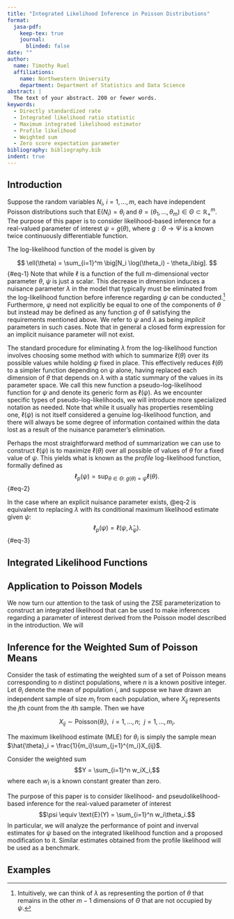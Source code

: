 ```yaml
---
title: "Integrated Likelihood Inference in Poisson Distributions"
format:
  jasa-pdf:
    keep-tex: true
    journal:
      blinded: false
date: ""
author: 
  name: Timothy Ruel
  affiliations: 
    name: Northwestern University
    department: Department of Statistics and Data Science
abstract: |
  The text of your abstract. 200 or fewer words.
keywords:
  - Directly standardized rate
  - Integrated likelihood ratio statistic
  - Maximum integrated likelihood estimator
  - Profile likelihood
  - Weighted sum
  - Zero score expectation parameter
bibliography: bibliography.bib
indent: true
---
```


## Introduction {#sec-intro}

Suppose the random variables $N_i$, $i = 1, ..., m,$ each have independent Poisson distributions such that $\text{E}(N_i) = \theta_i$ and $\theta = (\theta_1, ..., \theta_m) \in \Theta \subset \mathbb{R}^m_+$. The purpose of this paper is to consider likelihood-based inference for a real-valued parameter of interest $\psi = g(\theta)$, where $g: \Theta \to \Psi$ is a known twice continuously differentiable function.

The log-likelihood function of the model is given by 

$$
\ell(\theta) = \sum_{i=1}^m \big[N_i \log(\theta_i) - \theta_i\big].
$${#eq-1}
Note that while $\ell$ is a function of the full $m$-dimensional vector parameter $\theta$, $\psi$ is just a scalar. This decrease in dimension induces a nuisance parameter $\lambda$ in the model that typically must be eliminated from the log-likelihood function before inference regarding $\psi$ can be conducted.^[Intuitively, we can think of $\lambda$ as representing the portion of $\theta$ that remains in the other $m-1$ dimensions of $\Theta$ that are not occupied by $\psi$.] Furthermore, $\psi$ need not explicitly be equal to one of the components of $\theta$ but instead may be defined as any function $g$ of $\theta$ satisfying the requirements mentioned above. We refer to $\psi$ and $\lambda$ as being *implicit* parameters in such cases. Note that in general a closed form expression for an implicit nuisance parameter will not exist.

The standard procedure for eliminating $\lambda$ from the log-likelihood function involves choosing some method with which to summarize $\ell(\theta)$ over its possible values while holding $\psi$ fixed in place. This effectively reduces $\ell(\theta)$ to a simpler function depending on $\psi$ alone, having replaced each dimension of $\theta$ that depends on $\lambda$ with a static summary of the values in its parameter space. We call this new function a pseudo-log-likelihood function for $\psi$ and denote its generic form as $\ell(\psi)$. As we encounter specific types of pseudo-log-likelihoods, we will introduce more specialized notation as needed. Note that while it usually has properties resembling one, $\ell(\psi)$ is not itself considered a genuine log-likelihood function, and there will always be some degree of information contained within the data lost as a result of the nuisance parameter's elimination.

Perhaps the most straightforward method of summarization we can use to construct $\ell(\psi)$ is to maximize $\ell(\theta)$ over all possible of values of $\theta$ for a fixed value of $\psi$. This yields what is known as the *profile* log-likelihood function, formally defined as 
$$
\ell_p(\psi) = \sup_{\theta \in \Theta: \> g(\theta) = \psi} \ell(\theta).
$${#eq-2} 

In the case where an explicit nuisance parameter exists, @eq-2 is equivalent to replacing $\lambda$ with its conditional maximum likelihood estimate given $\psi$:
$$
\ell_p(\psi) = \ell(\psi, \hat{\lambda}_{\psi}).
$${#eq-3} 

## Integrated Likelihood Functions

## Application to Poisson Models

We now turn our attention to the task of using the ZSE parameterization to construct an integrated likelihood that can be used to make inferences regarding a parameter of interest derived from the Poisson model described in the introduction. We will 

## Inference for the Weighted Sum of Poisson Means

Consider the task of estimating the weighted sum of a set of Poisson means corresponding to $n$ distinct populations, where $n$ is a known positive integer. Let $\theta_i$ denote the mean of population $i$, and suppose we have drawn an independent sample of size $m_i$ from each population, where $X_{ij}$ represents the $j$th count from the $i$th sample. Then we have 

$$X_{ij} \sim \text{Poisson}(\theta_i), \> \> i = 1, ..., n; \> \> j = 1, ..., m_i.$$

The maximum likelihood estimate (MLE) for $\theta_i$ is simply the sample mean $\hat{\theta}_i = \frac{1}{m_i}\sum_{j=1}^{m_i}X_{ij}$.

Consider the weighted sum $$Y = \sum_{i=1}^n w_iX_i,$$ where each $w_i$ is a known constant greater than zero. 

The purpose of this paper is to consider likelihood- and pseudolikelihood-based inference for the real-valued parameter of interest $$\psi \equiv \text{E}(Y) = \sum_{i=1}^n w_i\theta_i.$$ In particular, we will analyze the performance of point and inverval estimates for $\psi$ based on the integrated likelihood function and a proposed modification to it. Similar estimates obtained from the profile likelihood will be used as a benchmark.

## Examples



